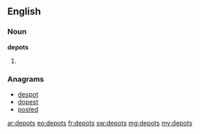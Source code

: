 ==English==

===Noun===
'''depots'''

# {{plural of|depot}}

===Anagrams===
* [[despot#English|despot]]
* [[dopest#English|dopest]]
* [[posted#English|posted]]

[[ar:depots]]
[[eo:depots]]
[[fr:depots]]
[[sw:depots]]
[[mg:depots]]
[[my:depots]]